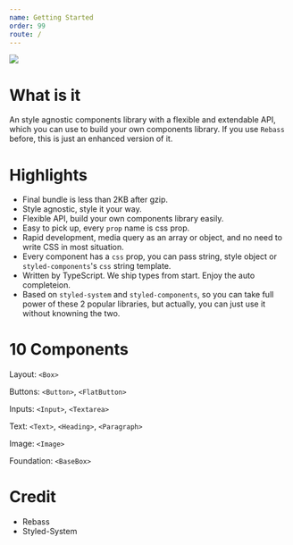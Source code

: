 ```yaml
---
name: Getting Started
order: 99
route: /
---
```


![](https://github.com/Albert-Gao/react-oxygen/raw/master/docs/assets/logo.png)

# What is it

An style agnostic components library with a flexible and extendable API, which you can use to build your own components library. If you use `Rebass` before, this is just an enhanced version of it.

# Highlights

- Final bundle is less than 2KB after gzip.
- Style agnostic, style it your way.
- Flexible API, build your own components library easily.
- Easy to pick up, every `prop` name is css prop.
- Rapid development, media query as an array or object, and no need to write CSS in most situation.
- Every component has a `css` prop, you can pass string, style object or `styled-components`'s `css` string template.
- Written by TypeScript. We ship types from start. Enjoy the auto completeion.
- Based on `styled-system` and `styled-components`, so you can take full power of these 2 popular libraries, but actually, you can just use it without knowning the two.

# 10 Components

Layout: `<Box>`

Buttons: `<Button>`, `<FlatButton>`

Inputs: `<Input>`, `<Textarea>`

Text: `<Text>`, `<Heading>`, `<Paragraph>`

Image: `<Image>`

Foundation: `<BaseBox>`

# Credit

- Rebass
- Styled-System
